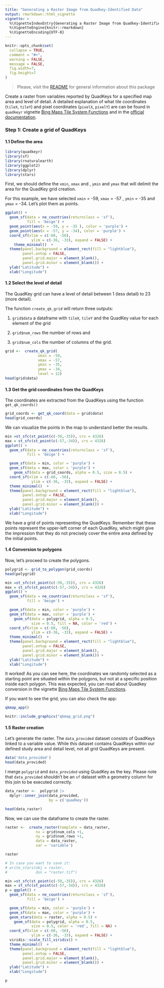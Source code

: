 ```yaml
---
title: "Generating a Raster Image from Quadkey-Identified Data"
output: rmarkdown::html_vignette
vignette: >
  %\VignetteIndexEntry{Generating a Raster Image from Quadkey-Identified Data}
  %\VignetteEngine{knitr::rmarkdown}
  %\VignetteEncoding{UTF-8}
---
```


```r
knitr::opts_chunk$set(
  collapse = TRUE,
  comment = "#>",
  warning = FALSE, 
  message = FALSE, 
  fig.width=7, 
  fig.height=7
)
```

> Please, visit the [README](https://fernandez-lab-wsu.github.io/quadkeyr/) 
> for general information about this package

Create a raster from variables reported by QuadKeys for a specified map area
and level of detail. A detailed explanation of what tile coordinates 
(`tileX`, `tileY`) and pixel coordinates (`pixelX`, `pixelY`) are can be found 
in `quadkeyr` vignette [Bing Maps Tile System Functions](https://fernandez-lab-wsu.github.io/quadkeyr/articles/1_bing_map_tile_system_functions.html)
and in the [official documentation](https://learn.microsoft.com/en-us/bingmaps/articles/bing-maps-tile-system).

### Step 1: Create a grid of QuadKeys

#### 1.1 Define the area

```r
library(quadkeyr)
library(sf)
library(rnaturalearth)
library(ggplot2)
library(dplyr)
library(stars)
```

First, we should define the `xmin`, `xmax` and , `ymin` and `ymax` that will
delimit the area for the QuadKey grid creation.

For this example, we have selected `xmin` = -59, `xmax` = -57 , `ymin` = -35 and
`ymax` = -34. Let's plot them as points.

```r


ggplot() + 
  geom_sf(data = ne_countries(returnclass = 'sf'),
          fill = 'beige') +
  geom_point(aes(x = -59, y = -35 ), color = 'purple') +
  geom_point(aes(x = -57, y = -34), color = 'purple') +
  coord_sf(xlim = c(-60, -56),
            ylim = c(-36, -33), expand = FALSE) +
    theme_minimal()  +
  theme(panel.background = element_rect(fill = "lightblue"),
        panel.ontop = FALSE,
        panel.grid.major = element_blank(), 
        panel.grid.minor = element_blank()) +
  ylab("Latitude") + 
  xlab("Longitude")

```

#### 1.2 Select the level of detail

The QuadKey grid can have a level of detail between 1 (less detail) to 23 
(more detail). 

The function `create_qk_grid` will return three outputs: 

  1. `grid$data` a dataframe with `tileX`, `tileY` and the QuadKey value for 
each element of the grid
  
  2. `grid$num_rows` the number of rows and
  
  3. `grid$num_cols` the number of columns of the grid.

```r
grid <-  create_qk_grid(
               xmin = -59,
               xmax = -57,
               ymin = -35,
               ymax = -34,
               level = 12)
head(grid$data)

```

#### 1.3 Get the grid coordinates from the QuadKeys

The coordinates are extracted from the QuadKeys 
using the function `get_qk_coords()`

```r
grid_coords <- get_qk_coord(data = grid$data)
head(grid_coords)
```
We can visualize the points in the map to understand better the results.

```r


min =st_sfc(st_point(c(-59,-35)), crs = 4326)
max = st_sfc(st_point(c(-57,-34)), crs = 4326)
ggplot() + 
  geom_sf(data = ne_countries(returnclass = 'sf'),
          fill = 'beige') +

  geom_sf(data = min, color = 'purple') +
  geom_sf(data = max, color = 'purple') +
    geom_sf(data = grid_coords, alpha = 0.5, size = 0.5) +
  coord_sf(xlim = c(-60, -56),
            ylim = c(-36, -33), expand = FALSE) +
  theme_minimal()  +
  theme(panel.background = element_rect(fill = "lightblue"),
        panel.ontop = FALSE,
        panel.grid.major = element_blank(), 
        panel.grid.minor = element_blank()) +
  ylab("Latitude") + 
  xlab("Longitude")
```
We have a grid of points representing the QuadKeys. Remember that these points 
represent the upper-left corner of each QuadKey, which might give the impression
that they do not precisely cover the entire area defined by the initial points. 
  
  
#### 1.4 Conversion to polygons
Now, let's proceed to create the polygons.

```r
polygrid <- grid_to_polygon(grid_coords)
head(polygrid)

```

```r

min =st_sfc(st_point(c(-59,-35)), crs = 4326)
max = st_sfc(st_point(c(-57,-34)), crs = 4326)
ggplot() + 
  geom_sf(data = ne_countries(returnclass = 'sf'),
          fill = 'beige') +

  geom_sf(data = min, color = 'purple') +
  geom_sf(data = max, color = 'purple') +
    geom_sf(data = polygrid, alpha = 0.5, 
            size = 0.5, fill = NA, color = 'red') +
  coord_sf(xlim = c(-60, -56),
            ylim = c(-36, -33), expand = FALSE) +
  theme_minimal()  +
  theme(panel.background = element_rect(fill = "lightblue"),
        panel.ontop = FALSE,
        panel.grid.major = element_blank(), 
        panel.grid.minor = element_blank()) +
  ylab("Latitude") + 
  xlab("Longitude")

```

It worked! As you can see here, the coordinates we randomly selected as 
a starting point are situated within the polygons, but not at a 
specific position inside each polygon. This was expected, you can read about 
Quadkey conversion in the vignette [Bing Maps Tile System Functions](https://fernandez-lab-wsu.github.io/quadkeyr/articles/1_bing_map_tile_system_functions.html).

If you want to see the grid, you can also check the app:

```r
qkmap_app()
```

```r
knitr::include_graphics("qkmap_grid.png")
```



#### 1.5 Raster creation

Let's generate the raster. The `data_provided` dataset consists of QuadKeys 
linked to a variable value. While this dataset contains QuadKeys within our
defined study area and detail level, not all grid QuadKeys are present.

```r
data('data_provided')
head(data_provided)

```


I merge `polygrid` and `data_provided` using QuadKey as the key. 
Please note that `data_provided` shouldn't be an `sf` dataset with a geometry 
column for this join to be executed correctly.

```r

data_raster <-  polygrid |>
  dplyr::inner_join(data_provided, 
                    by = c('quadkey'))

head(data_raster)

```
Now, we can use the dataframe to create the raster.

```r
raster <-  create_raster(template = data_raster,
              nx = grid$num_cols +1,
              ny = grid$num_rows +1,
              data = data_raster,
              var = 'variable')

raster

# In case you want to save it:
# write_stars(obj = raster,
#             dsn = "raster.tif")

```


```r


min =st_sfc(st_point(c(-59,-35)), crs = 4326)
max = st_sfc(st_point(c(-57,-34)), crs = 4326)
p = ggplot() + 
  geom_sf(data = ne_countries(returnclass = 'sf'),
          fill = 'beige') +

  geom_sf(data = min, color = 'purple') +
  geom_sf(data = max, color = 'purple') +
  geom_stars(data = raster, alpha = 0.5) +
    geom_sf(data = polygrid, alpha = 0.5,
            size = 0.5, color = 'red', fill = NA) +
  coord_sf(xlim = c(-60, -56),
            ylim = c(-36, -33), expand = FALSE) +
  viridis::scale_fill_viridis() +
  theme_minimal()  +
  theme(panel.background = element_rect(fill = "lightblue"),
        panel.ontop = FALSE,
        panel.grid.major = element_blank(), 
        panel.grid.minor = element_blank()) +
  ylab("Latitude") + 
  xlab("Longitude")

p

```